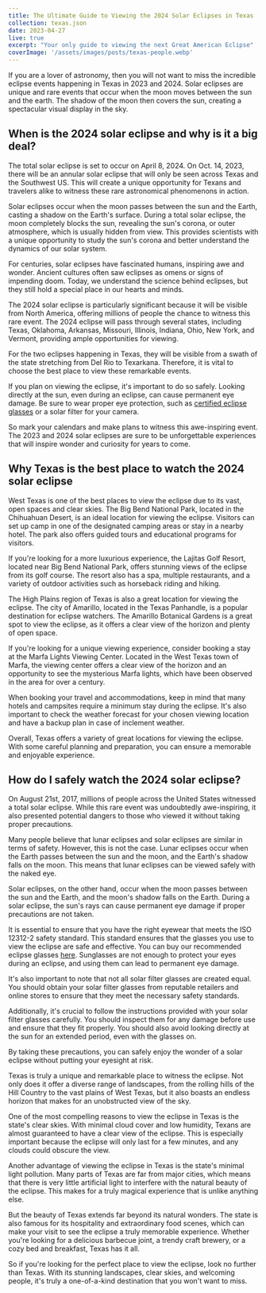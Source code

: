 ```yaml
---
title: The Ultimate Guide to Viewing the 2024 Solar Eclipses in Texas
collection: texas.json
date: 2023-04-27
live: true
excerpt: "Your only guide to viewing the next Great American Eclipse"
coverImage: '/assets/images/posts/texas-people.webp'
---
```


If you are a lover of astronomy, then you will not want to miss the incredible eclipse events happening in Texas in 2023 and 2024. Solar eclipses are unique and rare events that occur when the moon moves between the sun and the earth. The shadow of the moon then covers the sun, creating a spectacular visual display in the sky.

## When is the 2024 solar eclipse and why is it a big deal?

The total solar eclipse is set to occur on April 8, 2024. On Oct. 14, 2023, there will be an annular solar eclipse that will  only be seen across Texas and the Southwest US. This will create a unique opportunity for Texans and travelers alike to witness these rare astronomical phenomenons in action.

Solar eclipses occur when the moon passes between the sun and the Earth, casting a shadow on the Earth's surface. During a total solar eclipse, the moon completely blocks the sun, revealing the sun's corona, or outer atmosphere, which is usually hidden from view. This provides scientists with a unique opportunity to study the sun's corona and better understand the dynamics of our solar system.

For centuries, solar eclipses have fascinated humans, inspiring awe and wonder. Ancient cultures often saw eclipses as omens or signs of impending doom. Today, we understand the science behind eclipses, but they still hold a special place in our hearts and minds.

The 2024 solar eclipse is particularly significant because it will be visible from North America, offering millions of people the chance to witness this rare event. The 2024 eclipse will pass through several states, including Texas, Oklahoma, Arkansas, Missouri, Illinois, Indiana, Ohio, New York, and Vermont, providing ample opportunities for viewing.

For the two eclipses happening in Texas, they will be visible from a swath of the state stretching from Del Rio to Texarkana. Therefore, it is vital to choose the best place to view these remarkable events.

If you plan on viewing the eclipse, it's important to do so safely. Looking directly at the sun, even during an eclipse, can cause permanent eye damage. Be sure to wear proper eye protection, such as [certified eclipse glasses](https://texaseclipseglasses.com/pricing) or a solar filter for your camera. 

So mark your calendars and make plans to witness this awe-inspiring event. The 2023 and 2024 solar eclipses are sure to be unforgettable experiences that will inspire wonder and curiosity for years to come.

## Why Texas is the best place to watch the 2024 solar eclipse

West Texas is one of the best places to view the eclipse due to its vast, open spaces and clear skies. The Big Bend National Park, located in the Chihuahuan Desert, is an ideal location for viewing the eclipse. Visitors can set up camp in one of the designated camping areas or stay in a nearby hotel. The park also offers guided tours and educational programs for visitors.

If you're looking for a more luxurious experience, the Lajitas Golf Resort, located near Big Bend National Park, offers stunning views of the eclipse from its golf course. The resort also has a spa, multiple restaurants, and a variety of outdoor activities such as horseback riding and hiking.

The High Plains region of Texas is also a great location for viewing the eclipse. The city of Amarillo, located in the Texas Panhandle, is a popular destination for eclipse watchers. The Amarillo Botanical Gardens is a great spot to view the eclipse, as it offers a clear view of the horizon and plenty of open space.

If you're looking for a unique viewing experience, consider booking a stay at the Marfa Lights Viewing Center. Located in the West Texas town of Marfa, the viewing center offers a clear view of the horizon and an opportunity to see the mysterious Marfa lights, which have been observed in the area for over a century.

When booking your travel and accommodations, keep in mind that many hotels and campsites require a minimum stay during the eclipse. It's also important to check the weather forecast for your chosen viewing location and have a backup plan in case of inclement weather.

Overall, Texas offers a variety of great locations for viewing the eclipse. With some careful planning and preparation, you can ensure a memorable and enjoyable experience.

## How do I safely watch the 2024 solar eclipse?

On August 21st, 2017, millions of people across the United States witnessed a total solar eclipse. While this rare event was undoubtedly awe-inspiring, it also presented potential dangers to those who viewed it without taking proper precautions.

Many people believe that lunar eclipses and solar eclipses are similar in terms of safety. However, this is not the case. Lunar eclipses occur when the Earth passes between the sun and the moon, and the Earth's shadow falls on the moon. This means that lunar eclipses can be viewed safely with the naked eye.

Solar eclipses, on the other hand, occur when the moon passes between the sun and the Earth, and the moon's shadow falls on the Earth. During a solar eclipse, the sun's rays can cause permanent eye damage if proper precautions are not taken.

It is essential to ensure that you have the right eyewear that meets the ISO 12312-2 safety standard. This standard ensures that the glasses you use to view the eclipse are safe and effective. You can buy our recommended eclipse glasses [here](https://texaseclipseglasses.com/pricing). Sunglasses are not enough to protect your eyes during an eclipse, and using them can lead to permanent eye damage.

It's also important to note that not all solar filter glasses are created equal. You should obtain your solar filter glasses from reputable retailers and online stores to ensure that they meet the necessary safety standards.

Additionally, it's crucial to follow the instructions provided with your solar filter glasses carefully. You should inspect them for any damage before use and ensure that they fit properly. You should also avoid looking directly at the sun for an extended period, even with the glasses on.

By taking these precautions, you can safely enjoy the wonder of a solar eclipse without putting your eyesight at risk.

Texas is truly a unique and remarkable place to witness the eclipse. Not only does it offer a diverse range of landscapes, from the rolling hills of the Hill Country to the vast plains of West Texas, but it also boasts an endless horizon that makes for an unobstructed view of the sky.

One of the most compelling reasons to view the eclipse in Texas is the state's clear skies. With minimal cloud cover and low humidity, Texans are almost guaranteed to have a clear view of the eclipse. This is especially important because the eclipse will only last for a few minutes, and any clouds could obscure the view.

Another advantage of viewing the eclipse in Texas is the state's minimal light pollution. Many parts of Texas are far from major cities, which means that there is very little artificial light to interfere with the natural beauty of the eclipse. This makes for a truly magical experience that is unlike anything else.

But the beauty of Texas extends far beyond its natural wonders. The state is also famous for its hospitality and extraordinary food scenes, which can make your visit to see the eclipse a truly memorable experience. Whether you're looking for a delicious barbecue joint, a trendy craft brewery, or a cozy bed and breakfast, Texas has it all.

So if you're looking for the perfect place to view the eclipse, look no further than Texas. With its stunning landscapes, clear skies, and welcoming people, it's truly a one-of-a-kind destination that you won't want to miss.